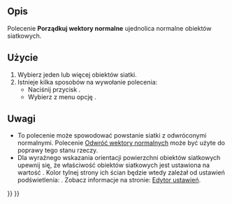 <languages/>

{{Docnav/pl
|[[Mesh_VertexCurvature/pl|Krzywizna siatki]]
|[[Mesh_FlipNormals/pl|Odwróć wektory normalnych]]
|[[Mesh_Workbench/pl|środowisko pracy Siatka]]
|IconL=Mesh_VertexCurvature.svg
|IconR=Mesh_FlipNormals.svg
|IconC=Workbench_Mesh.svg
}}

{{GuiCommand/pl
|Name=Mesh HarmonizeNormals
|Name/pl=Siatka: Porządkuj wektory normalnych
|MenuLocation=Siatka → Porządkuj wektory normalnych
|Workbenches=[[Mesh_Workbench/pl|Siatka]]
|SeeAlso=[[Mesh_FlipNormals/pl|Odwróć wektory normalnych]]
}}

<span id="Description"></span>
==Opis==

Polecenie '''Porządkuj wektory normalne''' ujednolica normalne obiektów siatkowych.

<span id="Usage"></span>
==Użycie==

# Wybierz jeden lub więcej obiektów siatki.
# Istnieje kilka sposobów na wywołanie polecenia:
#* Naciśnij przycisk {{Button|[[Image:Mesh_HarmonizeNormals.svg|16px]] '''Porządkuj wektory normalnych'''}}.
#* Wybierz z menu opcję {{MenuCommand|Siatki → [[Image:Mesh_HarmonizeNormals.svg|16px]] Porządkuj wektory normalnych}}.

<span id="Notes"></span>
==Uwagi==

<div class="mw-translate-fuzzy">
* To polecenie może spowodować powstanie siatki z odwróconymi normalnymi. Polecenie [[Mesh_FlipNormals/pl|Odwróć wektory normalnych]] może być użyte do poprawy tego stanu rzeczy.
* Dla wyraźnego wskazania orientacji powierzchni obiektów siatkowych upewnij się, że właściwość {{PropertyView|Lighting}} obiektów siatkowych jest ustawiona na wartość {{Value|One side}}. Kolor tylnej strony ich ścian będzie wtedy zależał od ustawień podświetlenia: {{MenuCommand|Edycja → Preferencje ... → Wyświetlanie → Widok 3D → Kolor podświetlenia - Intensywność}}. Zobacz informacje na stronie: [[Preferences_Editor/pl#Widok_3D|Edytor ustawień]].
</div>


{{Docnav/pl
|[[Mesh_VertexCurvature/pl|Krzywizna siatki]]
|[[Mesh_FlipNormals/pl|Odwróć wektory normalnych]]
|[[Mesh_Workbench/pl|środowisko pracy Siatka]]
|IconL=Mesh_VertexCurvature.svg
|IconR=Mesh_FlipNormals.svg
|IconC=Workbench_Mesh.svg
}}

{{Mesh Tools navi{{#translation:}}}}
{{Userdocnavi{{#translation:}}}}
{{clear}}